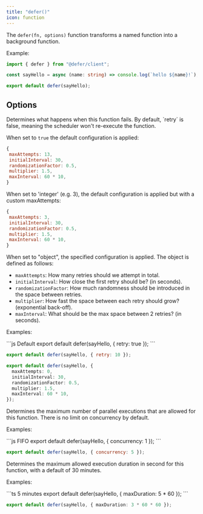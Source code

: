 ```yaml
---
title: "defer()"
icon: function
---
```


The `defer(fn, options)` function transforms a named function into a background
function.

Example:

```ts
import { defer } from "@defer/client";

const sayHello = async (name: string) => console.log(`hello ${name}!`);

export default defer(sayHello);
```

## Options

<ResponseField name="retry" type="boolean | integer | object">
  Determines what happens when this function fails. By default, `retry` is false, meaning the scheduler won't re-execute the function.

When set to `true` the default configuration is applied:

```js
{
 maxAttempts: 13,
 initialInterval: 30,
 randomizationFactor: 0.5,
 multiplier: 1.5,
 maxInterval: 60 * 10,
}
```

When set to 'integer' (e.g. 3), the default configuration is applied but with a
custom maxAttempts:

```js
{
 maxAttempts: 3,
 initialInterval: 30,
 randomizationFactor: 0.5,
 multiplier: 1.5,
 maxInterval: 60 * 10,
}
```

When set to "object", the specified configuration is applied. The object is
defined as follows:

- `maxAttempts`: How many retries should we attempt in total.
- `initialInterval`: How close the first retry should be? (in seconds).
- `randomizationFactor`: How much randomness should be introduced in the space
  between retries.
- `multiplier`: How fast the space between each retry should grow? (exponential
  back-off).
- `maxInterval`: What should be the max space between 2 retries? (in seconds).

Examples:

  <CodeGroup>
  ```js Default
  export default defer(sayHello, { retry: true });
  ```

```js Maximum
export default defer(sayHello, { retry: 10 });
```

```ts Custom
export default defer(sayHello, {
  maxAttempts: 0,
  initialInterval: 30,
  randomizationFactor: 0.5,
  multiplier: 1.5,
  maxInterval: 60 * 10,
});
```

  </CodeGroup>

</ResponseField>
<ResponseField name="concurrency" type="integer">
  Determines the maximum number of parallel executions that are allowed for this function. There is no limit on concurrency by default.

Examples:

  <CodeGroup>
  ```js FIFO
  export default defer(sayHello, { concurrency: 1 });
  ```

```js 5 parallels
export default defer(sayHello, { concurrency: 5 });
```

  </CodeGroup>
</ResponseField>
<ResponseField name="maxDuration" type="integer">
  Determines the maximum allowed execution duration in second for this function, with a default of 30 minutes.

Examples:

  <CodeGroup>
  ```ts 5 minutes
  export default defer(sayHello, { maxDuration: 5 * 60 });
  ```

```ts 3 hours
export default defer(sayHello, { maxDuration: 3 * 60 * 60 });
```

  </CodeGroup>
</ResponseField>
